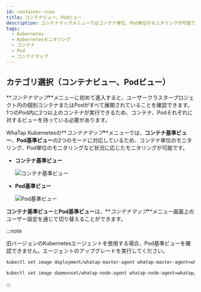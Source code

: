 ```yaml
---
id: container-view
title: コンテナビュー、Podビュー
description: コンテナマップメニューではコンテナ単位、Pod単位のモニタリングが可能です。
tags:
  - Kubernetes
  - Kubernetesモニタリング
  - コンテナ
  - Pod
  - コンテナマップ
---
```


## カテゴリ選択（コンテナビュー、Podビュー）

**_コンテナマップ_**メニューに初めて進入すると、ユーザークラスタープロジェクト内の個別コンテナまたはPodがすべて展開されていることを確認できます。1つのPod内に2つ以上のコンテナが実行できるため、コンテナ、Podそれぞれに対するビューを持っている必要があります。

WhaTap Kubernetesの**_コンテナマップ_**メニューでは、**コンテナ基準ビュー**、**Pod基準ビュー**の2つのモードに対応しているため、コンテナ単位のモニタリング、Pod単位のモニタリングなど状況に応じたモニタリングが可能です。

-   **コンテナ基準ビュー**

    ![コンテナ基準ビュー](https://img.whatap.io/media/images/whatap_kubernetes_container_map_container_category.png)

-   **Pod基準ビュー**

    ![Pod基準ビュー](https://img.whatap.io/media/images/whatap_kubernetes_container_map_pod_category.png)

**コンテナ基準ビュー**と**Pod基準ビュー**は、**_コンテナマップ_**メニュー画面上のユーザー設定を通じて切り替えることができます。

:::note

旧バージョンのKubernetesエージェントを使用する場合、Pod基準ビューを確認できません。エージェントのアップグレードを実行してください。

```bash title='Master'
kubectl set image deployment/whatap-master-agent whatap-master-agent=whatap/kube_mon:{エージェントバージョン} -n whatap-monitoring
```

```bash title='Node'
kubectl set image daemonset/whatap-node-agent whatap-node-agent=whatap/kube_mon:{エージェントバージョン} -n whatap-monitoring
```

:::
